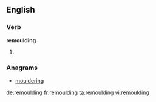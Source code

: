 ==English==

===Verb===
'''remoulding'''

# {{present participle of|[[remould]]}}

===Anagrams===
* [[mouldering#English|mouldering]]

[[de:remoulding]]
[[fr:remoulding]]
[[ta:remoulding]]
[[vi:remoulding]]